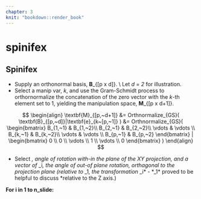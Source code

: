 ```yaml
---
chapter: 3
knit: "bookdown::render_book"
---
```


# spinifex {#ch:tour}

## Spinifex

* Supply an orthonormal basis, **B**_{[p x d]}. \\
Let *d = 2* for illustration.
* Select a manip var, *k*, and use the Gram-Schmidt process to orthornormalize the concatenation of the zero vector with the *k*-th element set to 1, yielding the manipulation space, **M**_{[p x d+1]}.


$$ 
\begin{align} 
  \textbf{M}_{[p,~d+1]} 
    &= Orthnormalize_{GS}( \textbf{B}_{[p,~d]}|\textbf{e}_{k~[p,~1]} )
    &= Orthnormalize_{GS}( 
      \begin{bmatrix}
        B_{1,~1} & B_{1,~2}\\
        B_{2,~1} & B_{2,~2}\\
        \vdots   & \vdots  \\
        B_{k,~1} & B_{k,~2}\\
        \vdots   & \vdots  \\
        B_{p,~1} & B_{p,~2}
      \end{bmatrix} 
      |
      \begin{bmatrix}
      0 \\
      0 \\
      \vdots \\
      1 \\
      \vdots \\
      0
      \end{bmatrix}
    )
\end{align}
$$


* Select *\theta*, angle of rotation with-in the plane of the XY projection, and a vector of *\phi_i*, the angle of out-of plane rotation, orthagonal to the projection plane (relative to *\phi_1*, the transformation *\phi_i* - *\phi_1* proved to be helpful to discuss *\phi* relative to the Z axis.)

**For i in 1 to n_slide:**

<!-- * For each *\phi_i*, post multiplying **M**_{[p, d+1]} by a rotation matrix, **R**_{d+1, d+1} producing as many basis-projections, **P**_{b[p, d+1]}. -->

<!-- $$  -->
<!-- \begin{align}  -->
<!--   \textbf{P}_{b[p,~d+1]} -->
<!--     &= \textbf{M}_{[p,~d+1]} ~*~ \textbf{R}_{[d+1,~d+1]} -->
<!--     &= \begin{bmatrix} -->
<!--         M_{1,~1} & M_{1,~2} & M_{1,~3} \\ -->
<!--         M_{2,~1} & M_{2,~2} & M_{2,~3} \\ -->
<!--         \vdots   & \vdots   & \vdots   \\ -->
<!--         M_{p,~1} & M_{p,~2} & M_{p,~3}  -->
<!--     \end{bmatrix}  -->
<!--       ~*~ -->
<!--     \begin{bmatrix} -->
<!--       c_\theta^2 c_\phi s_\theta^2 &  -->
<!--       -c_\theta s_\theta (1 - c_\phi) & -->
<!--       -c_\theta s_\phi \\ -->
<!--       -c_\theta s_\theta (1 - c_\phi) & -->
<!--       s_\theta^2 c_\phi + c_\theta^2 & -->
<!--       -s_\theta s_\phi \\ -->
<!--       c_\theta s_\phi & -->
<!--       s_\theta s_\phi & -->
<!--       c_\phi -->
<!--     \end{bmatrix} -->
<!-- \end{align} -->
<!-- $$ -->

<!-- * To get back to data-space post multply each projection basis by the data, **X**_{[n x p]}, for **P**_{d[n x d+1]}. -->

<!-- $$  -->
<!-- \begin{align}  -->
<!--   \textbf{P}_{d[n,~d+1]} -->
<!--     &= \textbf{X}_{[n,~p]} ~*~ \textbf{P}_{b[p,~d+1]} -->
<!--     &= \begin{bmatrix} -->
<!--       X_{1,~1} & \dots & X_{1,~p} \\ -->
<!--       X_{2,~1} & \dots & X_{2,~p} \\ -->
<!--       \vdots   & \vdots & \vdots  \\ -->
<!--       X_{n,~1} & \dots & X_{n,~p}  -->
<!--     \end{bmatrix}  -->
<!--       ~*~ -->
<!--     \begin{bmatrix} -->
<!--       P_{b:1,~1} & P_{b:1,~2} & P_{b:1,~3} \\ -->
<!--       P_{b:2,~1} & P_{b:2,~2} & P_{b:2,~3} \\ -->
<!--       \vdots     & \vdots     & \vdots     \\ -->
<!--       P_{b:p,~1} & P_{b:p,~2} & P_{b:p,~3} -->
<!--     \end{bmatrix} -->
<!-- \end{align} -->
<!-- $$ -->

<!-- * View the first two variable each projection in sequence for an XY scatterplot of the prjected data, the thrid variable is sometimes utilized to produce depth cues used in conjunction with the XY scatterplot. -->
